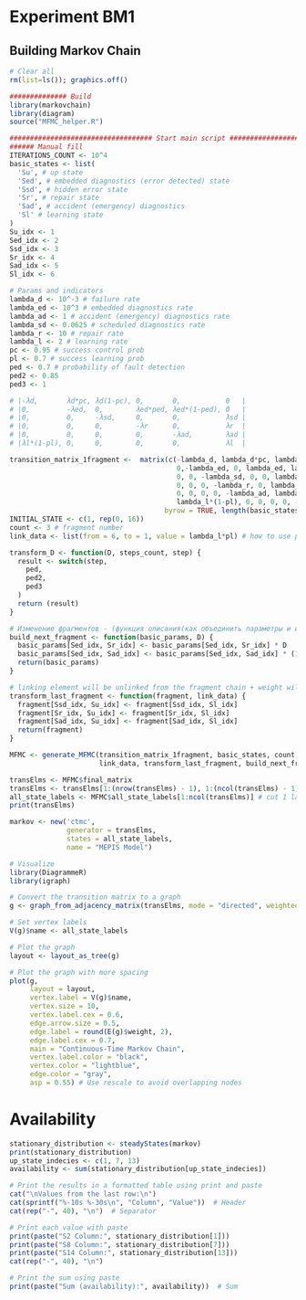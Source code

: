 # Experiment BM1

## Building Markov Chain

```r
# Clear all
rm(list=ls()); graphics.off()

############## Build
library(markovchain)
library(diagram)
source("MFMC_helper.R")

################################### Start main script ################################### *** Custom logic ***
###### Manual fill 
ITERATIONS_COUNT <- 10^4
basic_states <- list(
  'Su', # up state
  'Sed', # embedded diagnostics (error detected) state
  'Ssd', # hidden error state
  'Sr', # repair state
  'Sad', # accident (emergency) diagnostics
  'Sl' # learning state
)
Su_idx <- 1
Sed_idx <- 2
Ssd_idx <- 3
Sr_idx <- 4
Sad_idx <- 5
Sl_idx <- 6

# Params and indicators
lambda_d <- 10^-3 # failure rate  
lambda_ed <- 10^3 # embedded diagnostics rate
lambda_ad <- 1 # accident (emergency) diagnostics rate
lambda_sd <- 0.0625 # scheduled diagnostics rate
lambda_r <- 10 # repair rate
lambda_l <- 2 # learning rate
pc <- 0.95 # success control prob
pl <- 0.7 # success learning prob
ped <- 0.7 # probability of fault detection
ped2 <- 0.85
ped3 <- 1

# |-λd,       λd*pc, λd(1-pc), 0,       0,           0   |
# |0,         -λed,  0,        λed*ped, λed*(1-ped), 0   |
# |0,         0,     -λsd,     0,       0,           λsd |
# |0,         0,     0,        -λr      0,           λr  | 
# |0,         0,     0,        0,       -λad,        λad | 
# |λl*(1-pl), 0,     0,        0,       0,           λl  |

transition_matrix_1fragment <-  matrix(c(-lambda_d, lambda_d*pc, lambda_d*(1-pc), 0, 0, 0, 
                                         0,-lambda_ed, 0, lambda_ed, lambda_ed, 0,
                                         0, 0, -lambda_sd, 0, 0, lambda_sd,
                                         0, 0, 0, -lambda_r, 0, lambda_r,
                                         0, 0, 0, 0, -lambda_ad, lambda_ad,
                                         lambda_l*(1-pl), 0, 0, 0, 0, -lambda_l),
                                      byrow = TRUE, length(basic_states))
INITIAL_STATE <- c(1, rep(0, 16))
count <- 3 # fragment number
link_data <- list(from = 6, to = 1, value = lambda_l*pl) # how to use pl here? 

transform_D <- function(D, steps_count, step) {
  result <- switch(step,
    ped, 
    ped2, 
    ped3
  )
  return (result)
}

# Изменение фрагментов - (функция описания(как объединить параметры и изм. Параметры), параметры, изменяемый параметр, функция измерения параметра) D - ped
build_next_fragment <- function(basic_params, D) {
  basic_params[Sed_idx, Sr_idx] <- basic_params[Sed_idx, Sr_idx] * D
  basic_params[Sed_idx, Sad_idx] <- basic_params[Sed_idx, Sad_idx] * (1-D)
  return(basic_params)
}

# linking element will be unlinked from the fragment chain + weight will be distributed
transform_last_fragment <- function(fragment, link_data) {
  fragment[Ssd_idx, Su_idx] <- fragment[Ssd_idx, Sl_idx]
  fragment[Sr_idx, Su_idx] <- fragment[Sr_idx, Sl_idx]
  fragment[Sad_idx, Su_idx] <- fragment[Sad_idx, Sl_idx]
  return(fragment)
}

MFMC <- generate_MFMC(transition_matrix_1fragment, basic_states, count, 
                      link_data, transform_last_fragment, build_next_fragment, D, transform_D)

transElms <- MFMC$final_matrix
transElms <- transElms[1:(nrow(transElms) - 1), 1:(ncol(transElms) - 1)] # cut 1 last els, last Sh and Sl must be excluded
all_state_labels <- MFMC$all_state_labels[1:ncol(transElms)] # cut 1 last elemetns
print(transElms)

markov <- new('ctmc',
              generator = transElms,
              states = all_state_labels,
              name = "MEPIS Model")

# Visualize
library(DiagrammeR)
library(igraph)

# Convert the transition matrix to a graph
g <- graph_from_adjacency_matrix(transElms, mode = "directed", weighted = TRUE)

# Set vertex labels
V(g)$name <- all_state_labels

# Plot the graph
layout <- layout_as_tree(g)

# Plot the graph with more spacing
plot(g, 
     layout = layout,
     vertex.label = V(g)$name,
     vertex.size = 10,
     vertex.label.cex = 0.6,
     edge.arrow.size = 0.5,
     edge.label = round(E(g)$weight, 2),
     edge.label.cex = 0.7,
     main = "Continuous-Time Markov Chain",
     vertex.label.color = "black",
     vertex.color = "lightblue",
     edge.color = "gray",
     asp = 0.55) # Use rescale to avoid overlapping nodes

```
# Availability
```r
stationary_distribution <- steadyStates(markov)
print(stationary_distribution)
up_state_indecies <- c(1, 7, 13)
availability <- sum(stationary_distribution[up_state_indecies])

# Print the results in a formatted table using print and paste
cat("\nValues from the last row:\n")
cat(sprintf("%-10s %-30s\n", "Column", "Value"))  # Header
cat(rep("-", 40), "\n")  # Separator

# Print each value with paste
print(paste("S2 Column:", stationary_distribution[1]))
print(paste("S8 Column:", stationary_distribution[7]))
print(paste("S14 Column:", stationary_distribution[13]))
cat(rep("-", 40), "\n")

# Print the sum using paste
print(paste("Sum (availability):", availability))  # Sum
   
```